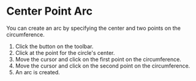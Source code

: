 
# Center Point Arc

<Reference shortcut='' command='Center Point Arc' button='Toolbar' />

You can create an arc by specifying the center and two points on the circumference.

1. Click the button on the toolbar.
2. Click at the point for the circle's center.
3. Move the cursor and click on the first point on the circumference.
4. Move the cursor and click on the second point on the circumference.
5. An arc is created.

